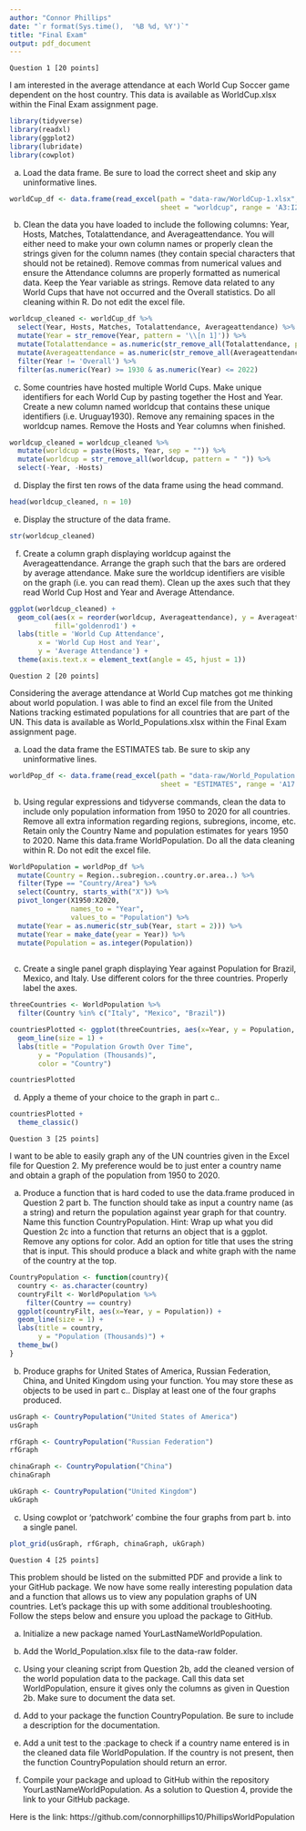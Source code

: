 ---
author: "Connor Phillips"
date: "`r format(Sys.time(),  '%B %d, %Y')`"
title: "Final Exam"
output: pdf_document
---


    Question 1 [20 points]

I am interested in the average attendance at each World Cup Soccer game dependent on the host country.
This data is available as WorldCup.xlsx within the Final Exam assignment page.
```{r, warning=FALSE, message=FALSE}
library(tidyverse)
library(readxl)
library(ggplot2)
library(lubridate)
library(cowplot)
```

a. Load the data frame. Be sure to load the correct sheet and skip any uninformative lines.
```{r}
worldCup_df <- data.frame(read_excel(path = "data-raw/WorldCup-1.xlsx", 
                                     sheet = "worldcup", range = 'A3:I29'))
```


b. Clean the data you have loaded to include the following columns: Year, Hosts, Matches,
Totalattendance, and Averageattendance. You will either need to make your own column names
or properly clean the strings given for the column names (they contain special characters that should not
be retained). Remove commas from numerical values and ensure the Attendance columns are properly
formatted as numerical data. Keep the Year variable as strings. Remove data related to any World Cups
that have not occurred and the Overall statistics. Do all cleaning within R. Do not edit the excel file.
```{r}
worldcup_cleaned <- worldCup_df %>%
  select(Year, Hosts, Matches, Totalattendance, Averageattendance) %>%
  mutate(Year = str_remove(Year, pattern = '\\[n 1]')) %>%
  mutate(Totalattendance = as.numeric(str_remove_all(Totalattendance, pattern = ','))) %>%
  mutate(Averageattendance = as.numeric(str_remove_all(Averageattendance, pattern = ','))) %>%
  filter(Year != 'Overall') %>%
  filter(as.numeric(Year) >= 1930 & as.numeric(Year) <= 2022)
```

c. Some countries have hosted multiple World Cups. Make unique identifiers for each World Cup by pasting
together the Host and Year. Create a new column named worldcup that contains these unique identifiers
(i.e. Uruguay1930). Remove any remaining spaces in the worldcup names. Remove the Hosts and Year
columns when finished.
```{r}
worldcup_cleaned = worldcup_cleaned %>%
  mutate(worldcup = paste(Hosts, Year, sep = "")) %>%
  mutate(worldcup = str_remove_all(worldcup, pattern = " ")) %>%
  select(-Year, -Hosts)
```


d. Display the first ten rows of the data frame using the head command.
```{r}
head(worldcup_cleaned, n = 10)
```

e. Display the structure of the data frame.
```{r}
str(worldcup_cleaned)
```

f. Create a column graph displaying worldcup against the Averageattendance. Arrange the graph such
that the bars are ordered by average attendance. Make sure the worldcup identifiers are visible on the graph
(i.e. you can read them). Clean up the axes such that they read World Cup Host and Year and Average
Attendance.
```{r}
ggplot(worldcup_cleaned) +
  geom_col(aes(x = reorder(worldcup, Averageattendance), y = Averageattendance), 
           fill='goldenrod1') +
  labs(title = 'World Cup Attendance', 
       x = 'World Cup Host and Year', 
       y = 'Average Attendance') +
  theme(axis.text.x = element_text(angle = 45, hjust = 1))
```

    Question 2 [20 points]
    
Considering the average attendance at World Cup matches got me thinking about world population. I was
able to find an excel file from the United Nations tracking estimated populations for all countries that are
part of the UN. This data is available as World_Populations.xlsx within the Final Exam assignment page.

a. Load the data frame the ESTIMATES tab. Be sure to skip any uninformative lines.
```{r}
worldPop_df <- data.frame(read_excel(path = "data-raw/World_Population.xlsx", 
                                     sheet = "ESTIMATES", range = 'A17:BZ306'))
```

b. Using regular expressions and tidyverse commands, clean the data to include only population information
from 1950 to 2020 for all countries. Remove all extra information regarding regions, subregions, income,
etc. Retain only the Country Name and population estimates for years 1950 to 2020. Name this data.frame
WorldPopulation. Do all the data cleaning within R. Do not edit the excel file.
```{r}
WorldPopulation = worldPop_df %>%
  mutate(Country = Region..subregion..country.or.area..) %>%
  filter(Type == "Country/Area") %>%
  select(Country, starts_with("X")) %>%
  pivot_longer(X1950:X2020,
               names_to = "Year",
               values_to = "Population") %>%
  mutate(Year = as.numeric(str_sub(Year, start = 2))) %>%
  mutate(Year = make_date(year = Year)) %>%
  mutate(Population = as.integer(Population))
  
```

c. Create a single panel graph displaying Year against Population for Brazil, Mexico, and Italy. Use
different colors for the three countries. Properly label the axes.
```{r, fig.width= 8}
threeCountries <- WorldPopulation %>%
  filter(Country %in% c("Italy", "Mexico", "Brazil"))

countriesPlotted <- ggplot(threeCountries, aes(x=Year, y = Population, group = Country, color = Country)) +
  geom_line(size = 1) +
  labs(title = "Population Growth Over Time",
       y = "Population (Thousands)",
       color = "Country")

countriesPlotted
```

d. Apply a theme of your choice to the graph in part c..
```{r}
countriesPlotted +
  theme_classic()
```
    Question 3 [25 points]
    
I want to be able to easily graph any of the UN countries given in the Excel file for Question 2. My preference
would be to just enter a country name and obtain a graph of the population from 1950 to 2020.

a. Produce a function that is hard coded to use the data.frame produced in Question 2 part b. The function
should take as input a country name (as a string) and return the population against year graph for that
country. Name this function CountryPopulation.
Hint: Wrap up what you did Question 2c into a function that returns an object that is a ggplot. Remove any
options for color. Add an option for title that uses the string that is input. This should produce a black and
white graph with the name of the country at the top.
```{r}
CountryPopulation <- function(country){
  country <- as.character(country)
  countryFilt <- WorldPopulation %>%
    filter(Country == country)
  ggplot(countryFilt, aes(x=Year, y = Population)) +
  geom_line(size = 1) +
  labs(title = country,
       y = "Population (Thousands)") +
  theme_bw()
}
```

b. Produce graphs for United States of America, Russian Federation, China, and United Kingdom
using your function. You may store these as objects to be used in part c.. Display at least one of the four
graphs produced.
```{r}
usGraph <- CountryPopulation("United States of America")
usGraph
```
```{r}
rfGraph <- CountryPopulation("Russian Federation")
rfGraph
```
```{r}
chinaGraph <- CountryPopulation("China")
chinaGraph
```
```{r}
ukGraph <- CountryPopulation("United Kingdom")
ukGraph
```

c. Using cowplot or ‘patchwork’ combine the four graphs from part b. into a single panel.
```{r}
plot_grid(usGraph, rfGraph, chinaGraph, ukGraph)
```
    Question 4 [25 points]

This problem should be listed on the submitted PDF and provide a link to your GitHub package.
We now have some really interesting population data and a function that allows us to view any population
graphs of UN countries. Let’s package this up with some additional troubleshooting. Follow the steps below
and ensure you upload the package to GitHub.

a. Initialize a new package named YourLastNameWorldPopulation.

b. Add the World_Population.xlsx file to the data-raw folder.

c. Using your cleaning script from Question 2b, add the cleaned version of the world population data to
the package. Call this data set WorldPopulation, ensure it gives only the columns as given in Question
2b. Make sure to document the data set.

d. Add to your package the function CountryPopulation. Be sure to include a description for the documentation.

e. Add a unit test to the :package to check if a country name entered is in the cleaned data file
WorldPopulation. If the country is not present, then the function CountryPopulation should return an
error.

f. Compile your package and upload to GitHub within the repository YourLastNameWorldPopulation. As
a solution to Question 4, provide the link to your GitHub package.

Here is the link:
https://github.com/connorphillips10/PhillipsWorldPopulation

